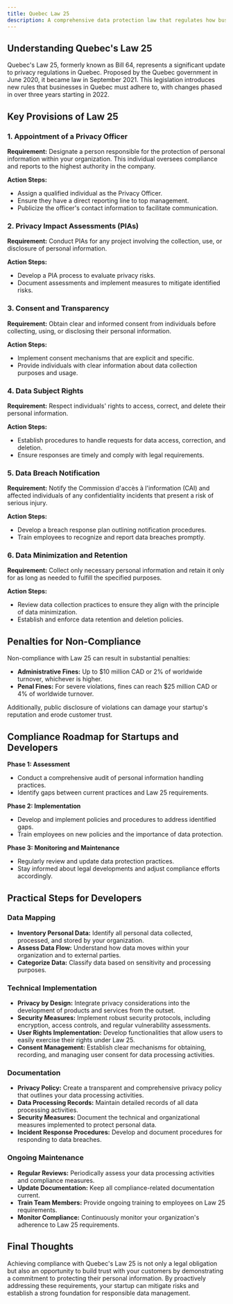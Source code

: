 ```yaml
---
title: Quebec Law 25
description: A comprehensive data protection law that regulates how businesses collect, process, and protect personal data of individuals in Quebec.
---
```


## Understanding Quebec's Law 25

Quebec's Law 25, formerly known as Bill 64, represents a significant update to privacy regulations in Quebec. Proposed by the Quebec government in June 2020, it became law in September 2021. This legislation introduces new rules that businesses in Quebec must adhere to, with changes phased in over three years starting in 2022.

## Key Provisions of Law 25

### 1. Appointment of a Privacy Officer

**Requirement:** Designate a person responsible for the protection of personal information within your organization. This individual oversees compliance and reports to the highest authority in the company.

**Action Steps:**
- Assign a qualified individual as the Privacy Officer.
- Ensure they have a direct reporting line to top management.
- Publicize the officer's contact information to facilitate communication.

### 2. Privacy Impact Assessments (PIAs)

**Requirement:** Conduct PIAs for any project involving the collection, use, or disclosure of personal information.

**Action Steps:**
- Develop a PIA process to evaluate privacy risks.
- Document assessments and implement measures to mitigate identified risks.

### 3. Consent and Transparency

**Requirement:** Obtain clear and informed consent from individuals before collecting, using, or disclosing their personal information.

**Action Steps:**
- Implement consent mechanisms that are explicit and specific.
- Provide individuals with clear information about data collection purposes and usage.

### 4. Data Subject Rights

**Requirement:** Respect individuals' rights to access, correct, and delete their personal information.

**Action Steps:**
- Establish procedures to handle requests for data access, correction, and deletion.
- Ensure responses are timely and comply with legal requirements.

### 5. Data Breach Notification

**Requirement:** Notify the Commission d'accès à l'information (CAI) and affected individuals of any confidentiality incidents that present a risk of serious injury.

**Action Steps:**
- Develop a breach response plan outlining notification procedures.
- Train employees to recognize and report data breaches promptly.

### 6. Data Minimization and Retention

**Requirement:** Collect only necessary personal information and retain it only for as long as needed to fulfill the specified purposes.

**Action Steps:**
- Review data collection practices to ensure they align with the principle of data minimization.
- Establish and enforce data retention and deletion policies.

## Penalties for Non-Compliance

Non-compliance with Law 25 can result in substantial penalties:

- **Administrative Fines:** Up to $10 million CAD or 2% of worldwide turnover, whichever is higher.
- **Penal Fines:** For severe violations, fines can reach $25 million CAD or 4% of worldwide turnover.

Additionally, public disclosure of violations can damage your startup's reputation and erode customer trust.

## Compliance Roadmap for Startups and Developers

**Phase 1: Assessment**
- Conduct a comprehensive audit of personal information handling practices.
- Identify gaps between current practices and Law 25 requirements.

**Phase 2: Implementation**
- Develop and implement policies and procedures to address identified gaps.
- Train employees on new policies and the importance of data protection.

**Phase 3: Monitoring and Maintenance**
- Regularly review and update data protection practices.
- Stay informed about legal developments and adjust compliance efforts accordingly.

## Practical Steps for Developers

### Data Mapping

- **Inventory Personal Data:** Identify all personal data collected, processed, and stored by your organization.
- **Assess Data Flow:** Understand how data moves within your organization and to external parties.
- **Categorize Data:** Classify data based on sensitivity and processing purposes.

### Technical Implementation

- **Privacy by Design:** Integrate privacy considerations into the development of products and services from the outset.
- **Security Measures:** Implement robust security protocols, including encryption, access controls, and regular vulnerability assessments.
- **User Rights Implementation:** Develop functionalities that allow users to easily exercise their rights under Law 25.
- **Consent Management:** Establish clear mechanisms for obtaining, recording, and managing user consent for data processing activities.

### Documentation

- **Privacy Policy:** Create a transparent and comprehensive privacy policy that outlines your data processing activities.
- **Data Processing Records:** Maintain detailed records of all data processing activities.
- **Security Measures:** Document the technical and organizational measures implemented to protect personal data.
- **Incident Response Procedures:** Develop and document procedures for responding to data breaches.

### Ongoing Maintenance

- **Regular Reviews:** Periodically assess your data processing activities and compliance measures.
- **Update Documentation:** Keep all compliance-related documentation current.
- **Train Team Members:** Provide ongoing training to employees on Law 25 requirements.
- **Monitor Compliance:** Continuously monitor your organization's adherence to Law 25 requirements.

## Final Thoughts

Achieving compliance with Quebec's Law 25 is not only a legal obligation but also an opportunity to build trust with your customers by demonstrating a commitment to protecting their personal information. By proactively addressing these requirements, your startup can mitigate risks and establish a strong foundation for responsible data management.
